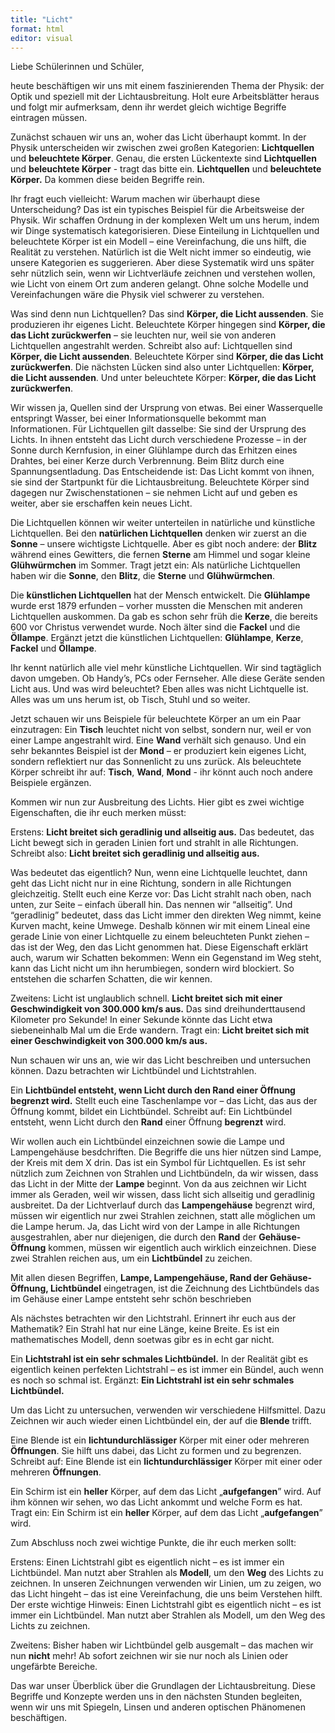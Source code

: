```yaml
---
title: "Licht"
format: html
editor: visual
---
```


Liebe Schülerinnen und Schüler,

heute beschäftigen wir uns mit einem faszinierenden Thema der Physik: der Optik und speziell mit der Lichtausbreitung. Holt eure Arbeitsblätter heraus und folgt mir aufmerksam, denn ihr werdet gleich wichtige Begriffe eintragen müssen.

Zunächst schauen wir uns an, woher das Licht überhaupt kommt. In der Physik unterscheiden wir zwischen zwei großen Kategorien: **Lichtquellen** und **beleuchtete Körper**. Genau, die ersten Lückentexte sind **Lichtquellen** und **beleuchtete Körper** - tragt das bitte ein. **Lichtquellen** und **beleuchtete Körper.** Da kommen diese beiden Begriffe rein.

Ihr fragt euch vielleicht: Warum machen wir überhaupt diese Unterscheidung? Das ist ein typisches Beispiel für die Arbeitsweise der Physik. Wir schaffen Ordnung in der komplexen Welt um uns herum, indem wir Dinge systematisch kategorisieren. Diese Einteilung in Lichtquellen und beleuchtete Körper ist ein Modell – eine Vereinfachung, die uns hilft, die Realität zu verstehen. Natürlich ist die Welt nicht immer so eindeutig, wie unsere Kategorien es suggerieren. Aber diese Systematik wird uns später sehr nützlich sein, wenn wir Lichtverläufe zeichnen und verstehen wollen, wie Licht von einem Ort zum anderen gelangt. Ohne solche Modelle und Vereinfachungen wäre die Physik viel schwerer zu verstehen.

Was sind denn nun Lichtquellen? Das sind **Körper, die Licht aussenden**. Sie produzieren ihr eigenes Licht. Beleuchtete Körper hingegen sind **Körper, die das Licht zurückwerfen** – sie leuchten nur, weil sie von anderen Lichtquellen angestrahlt werden. Schreibt also auf: Lichtquellen sind **Körper, die Licht aussenden**. Beleuchtete Körper sind **Körper, die das Licht zurückwerfen**. Die nächsten Lücken sind also unter Lichtquellen: **Körper, die Licht aussenden**. Und unter beleuchtete Körper: **Körper, die das Licht zurückwerfen**.

Wir wissen ja, Quellen sind der Ursprung von etwas. Bei einer Wasserquelle entspringt Wasser, bei einer Informationsquelle bekommt man Informationen. Für Lichtquellen gilt dasselbe: Sie sind der Ursprung des Lichts. In ihnen entsteht das Licht durch verschiedene Prozesse – in der Sonne durch Kernfusion, in einer Glühlampe durch das Erhitzen eines Drahtes, bei einer Kerze durch Verbrennung. Beim Blitz durch eine Spannungsentladung. Das Entscheidende ist: Das Licht kommt von ihnen, sie sind der Startpunkt für die Lichtausbreitung. Beleuchtete Körper sind dagegen nur Zwischenstationen – sie nehmen Licht auf und geben es weiter, aber sie erschaffen kein neues Licht.

Die Lichtquellen können wir weiter unterteilen in natürliche und künstliche Lichtquellen. Bei den **natürlichen Lichtquellen** denken wir zuerst an die **Sonne** – unsere wichtigste Lichtquelle. Aber es gibt noch andere: der **Blitz** während eines Gewitters, die fernen **Sterne** am Himmel und sogar kleine **Glühwürmchen** im Sommer. Tragt jetzt ein: Als natürliche Lichtquellen haben wir die **Sonne**, den **Blitz**, die **Sterne** und **Glühwürmchen**.

Die **künstlichen Lichtquellen** hat der Mensch entwickelt. Die **Glühlampe** wurde erst 1879 erfunden – vorher mussten die Menschen mit anderen Lichtquellen auskommen. Da gab es schon sehr früh die **Kerze**, die bereits 600 vor Christus verwendet wurde. Noch älter sind die **Fackel** und die **Öllampe**. Ergänzt jetzt die künstlichen Lichtquellen: **Glühlampe**, **Kerze**, **Fackel** und **Öllampe**.

Ihr kennt natürlich alle viel mehr künstliche Lichtquellen. Wir sind tagtäglich davon umgeben. Ob Handy's, PCs oder Fernseher. Alle diese Geräte senden Licht aus. Und was wird beleuchtet? Eben alles was nicht Lichtquelle ist. Alles was um uns herum ist, ob Tisch, Stuhl und so weiter.

Jetzt schauen wir uns Beispiele für beleuchtete Körper an um ein Paar einzutragen: Ein **Tisch** leuchtet nicht von selbst, sondern nur, weil er von einer Lampe angestrahlt wird. Eine **Wand** verhält sich genauso. Und ein sehr bekanntes Beispiel ist der **Mond** – er produziert kein eigenes Licht, sondern reflektiert nur das Sonnenlicht zu uns zurück. Als beleuchtete Körper schreibt ihr auf: **Tisch**, **Wand**, **Mond** - ihr könnt auch noch andere Beispiele ergänzen.

Kommen wir nun zur Ausbreitung des Lichts. Hier gibt es zwei wichtige Eigenschaften, die ihr euch merken müsst:

Erstens: **Licht breitet sich geradlinig und allseitig aus.** Das bedeutet, das Licht bewegt sich in geraden Linien fort und strahlt in alle Richtungen. Schreibt also: **Licht breitet sich geradlinig und allseitig aus.**

Was bedeutet das eigentlich? Nun, wenn eine Lichtquelle leuchtet, dann geht das Licht nicht nur in eine Richtung, sondern in alle Richtungen gleichzeitig. Stellt euch eine Kerze vor: Das Licht strahlt nach oben, nach unten, zur Seite – einfach überall hin. Das nennen wir "allseitig". Und "geradlinig" bedeutet, dass das Licht immer den direkten Weg nimmt, keine Kurven macht, keine Umwege. Deshalb können wir mit einem Lineal eine gerade Linie von einer Lichtquelle zu einem beleuchteten Punkt ziehen – das ist der Weg, den das Licht genommen hat. Diese Eigenschaft erklärt auch, warum wir Schatten bekommen: Wenn ein Gegenstand im Weg steht, kann das Licht nicht um ihn herumbiegen, sondern wird blockiert. So entstehen die scharfen Schatten, die wir kennen.

Zweitens: Licht ist unglaublich schnell. **Licht breitet sich mit einer Geschwindigkeit von 300.000 km/s aus.** Das sind dreihunderttausend Kilometer pro Sekunde! In einer Sekunde könnte das Licht etwa siebeneinhalb Mal um die Erde wandern. Tragt ein: **Licht breitet sich mit einer Geschwindigkeit von 300.000 km/s aus.**

Nun schauen wir uns an, wie wir das Licht beschreiben und untersuchen können. Dazu betrachten wir Lichtbündel und Lichtstrahlen.

Ein **Lichtbündel entsteht, wenn Licht durch den Rand einer Öffnung begrenzt wird.** Stellt euch eine Taschenlampe vor – das Licht, das aus der Öffnung kommt, bildet ein Lichtbündel. Schreibt auf: Ein Lichtbündel entsteht, wenn Licht durch den **Rand** einer Öffnung **begrenzt** wird.

Wir wollen auch ein Lichtbündel einzeichnen sowie die Lampe und Lampengehäuse besdchriften. Die Begriffe die uns hier nützen sind Lampe, der Kreis mit dem X drin. Das ist ein Symbol für Lichtquellen. Es ist sehr nützlich zum Zeichnen von Strahlen und Lichtbündeln, da wir wissen, dass das Licht in der Mitte der **Lampe** beginnt. Von da aus zeichnen wir Licht immer als Geraden, weil wir wissen, dass licht sich allseitig und geradlinig ausbreitet. Da der Lichtverlauf durch das **Lampengehäuse** begrenzt wird, müssen wir eigentlich nur zwei Strahlen zeichnen, statt alle möglichen um die Lampe herum. Ja, das Licht wird von der Lampe in alle Richtungen ausgestrahlen, aber nur diejenigen, die durch den **Rand** der **Gehäuse-Öffnung** kommen, müssen wir eigentlich auch wirklich einzeichnen. Diese zwei Strahlen reichen aus, um ein **Lichtbündel** zu zeichen.

Mit allen diesen Begriffen, **Lampe, Lampengehäuse, Rand der Gehäuse-Öffnung, Lichtbündel** eingetragen, ist die Zeichnung des Lichtbündels das im Gehäuse einer Lampe entsteht sehr schön beschrieben

Als nächstes betrachten wir den Lichtstrahl. Erinnert ihr euch aus der Mathematik? Ein Strahl hat nur eine Länge, keine Breite. Es ist ein mathematisches Modell, denn soetwas gibr es in echt gar nicht.

Ein **Lichtstrahl ist ein sehr schmales Lichtbündel.** In der Realität gibt es eigentlich keinen perfekten Lichtstrahl – es ist immer ein Bündel, auch wenn es noch so schmal ist. Ergänzt: **Ein Lichtstrahl ist ein sehr schmales Lichtbündel.**

Um das Licht zu untersuchen, verwenden wir verschiedene Hilfsmittel. Dazu Zeichnen wir auch wieder einen Lichtbündel ein, der auf die **Blende** trifft.

Eine Blende ist ein **lichtundurchlässiger** Körper mit einer oder mehreren **Öffnungen**. Sie hilft uns dabei, das Licht zu formen und zu begrenzen. Schreibt auf: Eine Blende ist ein **lichtundurchlässiger** Körper mit einer oder mehreren **Öffnungen**.

Ein Schirm ist ein **heller** Körper, auf dem das Licht „**aufgefangen**" wird. Auf ihm können wir sehen, wo das Licht ankommt und welche Form es hat. Tragt ein: Ein Schirm ist ein **heller** Körper, auf dem das Licht „**aufgefangen**" wird.

Zum Abschluss noch zwei wichtige Punkte, die ihr euch merken sollt:

Erstens: Einen Lichtstrahl gibt es eigentlich nicht – es ist immer ein Lichtbündel. Man nutzt aber Strahlen als **Modell**, um den **Weg** des Lichts zu zeichnen. In unseren Zeichnungen verwenden wir Linien, um zu zeigen, wo das Licht hingeht – das ist eine Vereinfachung, die uns beim Verstehen hilft. Der erste wichtige Hinweis: Einen Lichtstrahl gibt es eigentlich nicht – es ist immer ein Lichtbündel. Man nutzt aber Strahlen als Modell, um den Weg des Lichts zu zeichnen.

Zweitens: Bisher haben wir Lichtbündel gelb ausgemalt – das machen wir nun **nicht** mehr! Ab sofort zeichnen wir sie nur noch als Linien oder ungefärbte Bereiche.

Das war unser Überblick über die Grundlagen der Lichtausbreitung. Diese Begriffe und Konzepte werden uns in den nächsten Stunden begleiten, wenn wir uns mit Spiegeln, Linsen und anderen optischen Phänomenen beschäftigen.

